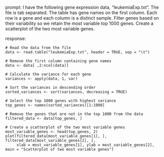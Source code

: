 prompt:
I have the following gene expression data, "leukemiaExp.txt". The file is tab separated. The table has gene names on the first column. Each row is a gene and each column is a distinct sample. Filter genes based on their variability so we retain the most variable top 1000 genes. Create a scatterplot of the two most variable genes.

response:
```
# Read the data from the file
data <- read.table("leukemiaExp.txt", header = TRUE, sep = "\t")

# Remove the first column containing gene names
data <- data[ ,2:ncol(data)]

# Calculate the variance for each gene
variances <- apply(data, 1, var)

# Sort the variances in descending order
sorted_variances <- sort(variances, decreasing = TRUE)

# Select the top 1000 genes with highest variance
top_genes <- names(sorted_variances)[1:1000]

# Remove the genes that are not in the top 1000 from the data
filtered_data <- data[top_genes, ]

# Create a scatterplot of the two most variable genes
most_variable_genes <- head(top_genes, 2)
plot(filtered_data[most_variable_genes[1], ], filtered_data[most_variable_genes[2], ], 
     xlab = most_variable_genes[1], ylab = most_variable_genes[2], main = "Scatterplot of two most variable genes")
```
